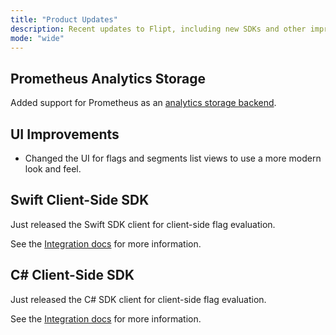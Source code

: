 ```yaml
---
title: "Product Updates"
description: Recent updates to Flipt, including new SDKs and other improvements.
mode: "wide"
---
```


<Update label="November 2024">

## Prometheus Analytics Storage

Added support for Prometheus as an [analytics storage backend](/configuration/analytics#prometheus).

## UI Improvements

- Changed the UI for flags and segments list views to use a more modern look and feel.

</Update>

<Update label="October 2024">

## Swift Client-Side SDK

Just released the Swift SDK client for client-side flag evaluation.

See the [Integration docs](/integration/client) for more information.

## C# Client-Side SDK

Just released the C# SDK client for client-side flag evaluation.

See the [Integration docs](/integration/client) for more information.

</Update>
